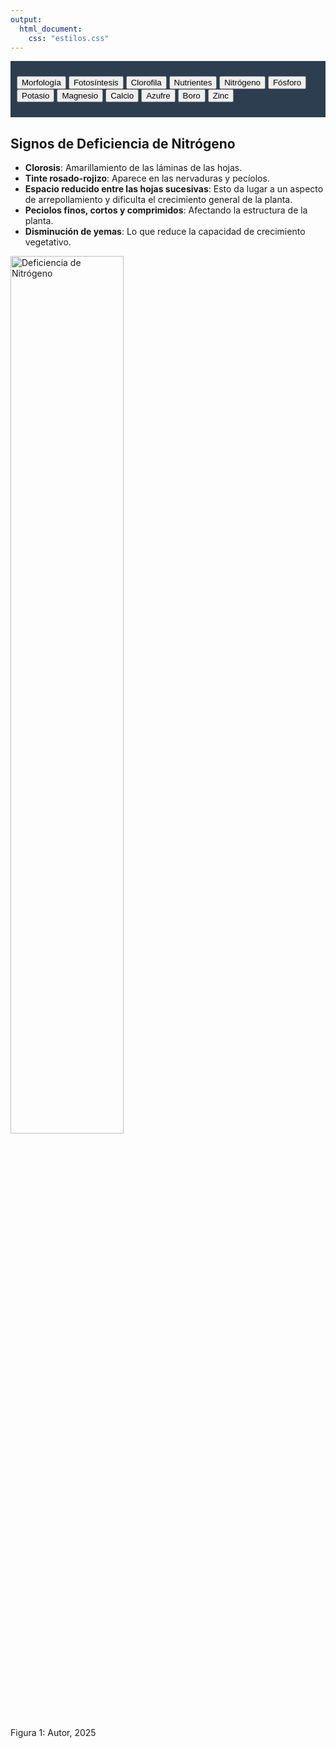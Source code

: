 ```yaml
---
output: 
  html_document:
    css: "estilos.css"
---
```


<div id="navbar" style="background-color: #2c3e50; padding: 10px;">
  <button class="nav-btn" onclick="showSection('Morfología')">Morfología</button>
  <button class="nav-btn" onclick="showSection('Fotosíntesis')">Fotosíntesis</button>
  <button class="nav-btn" onclick="showSection('Clorofila')">Clorofila</button>
  <button class="nav-btn" onclick="showSection('Nutrientes')">Nutrientes</button>
  <button class="nav-btn" onclick="showSection('nitrogeno')">Nitrógeno</button>
  <button class="nav-btn" onclick="showSection('fosforo')">Fósforo</button>
  <button class="nav-btn" onclick="showSection('potasio')">Potasio</button>
  <button class="nav-btn" onclick="showSection('magnesio')">Magnesio</button>
  <button class="nav-btn" onclick="showSection('calcio')">Calcio</button>
  <button class="nav-btn" onclick="showSection('azufre')">Azufre</button>
  <button class="nav-btn" onclick="showSection('boro')">Boro</button>
  <button class="nav-btn" onclick="showSection('zinc')">Zinc</button>
</div>

<div class="content-section" id="nitrogeno">
  <h2>Signos de Deficiencia de Nitrógeno</h2>
  <ul>
    <li><strong>Clorosis</strong>: Amarillamiento de las láminas de las hojas.</li>
    <li><strong>Tinte rosado-rojizo</strong>: Aparece en las nervaduras y pecíolos.</li>
    <li><strong>Espacio reducido entre las hojas sucesivas</strong>: Esto da lugar a un aspecto de arrepollamiento y dificulta el crecimiento general de la planta.</li>
    <li><strong>Peciolos finos, cortos y comprimidos</strong>: Afectando la estructura de la planta.</li>
    <li><strong>Disminución de yemas</strong>: Lo que reduce la capacidad de crecimiento vegetativo.</li>
  </ul>
  <img src="BAN1.png" alt="Deficiencia de Nitrógeno" style="width: 60%; height: auto;">
   <p class="citation">Figura 1: Autor, 2025</p>
</div>

<div class="content-section" id="fosforo" style="display:none;">
  <h2>Signos de Deficiencia de Fósforo</h2>
  <ul>
    <li><strong>Necrosis Marginal en Forma de Sierra</strong>: Se observa principalmente en las hojas más viejas, con un color verde oscuro azulada.</li>
    <li><strong>Coloración Morada</strong>: Las hojas pueden presentar una coloración morada, debido al acumulamiento de azúcares que provocan un aumento de pigmentos llamados antocianinas.</li>
    <li><strong>Reducción en el Crecimiento</strong>: La deficiencia de fósforo afecta tanto el crecimiento de la planta madre como de los hijos, lo que compromete la salud general de la planta.</li>
    <li><strong>Curvatura de las Hojas</strong>: Puede causar que los pecíolos se quiebren.</li>
    <li><strong>Estrés Adicional</strong>: Las hojas se vuelven de un verde intenso.</li>
  </ul>
  <img src="BAN2.png" alt="Deficiencia de Fósforo" style="width: 60%; height: auto;">
    <p class="citation">Figura 2: Bolaños, et al. (2024); Autor, 2025</p>
</div>

<div class="content-section" id="potasio" style="display:none;">
  <h2>Signos de Deficiencia de Potasio</h2>
  <ul>
  <li><strong>Amarillamiento y Enrollamiento de las Hojas</strong>: Las hojas más bajas muestran amarillamiento y un enrollamiento hacia adentro, especialmente en las hojas más viejas.</li>
    <li><strong>Coloración Amarillo-Anaranjada</strong>: Se observa en las puntas de las hojas más viejas, seguida de necrosis que se extiende rápidamente hacia la base hasta que la hoja se seca por completO.</li>
    <li><strong>Arrepollamiento</strong>:El fenómeno conocido como arrepollamiento, que es una obstrucción foliar, afecta el crecimiento y desarrollo de la planta.</li>
    <li><strong>Racimos Cortos</strong>:Los racimos se vuelven cortos, enconchados y no alcanzan su desarrollo pleno.</li>
    <li><strong>Deterioro de Síntesis de Proteínas</strong>: La deficiencia de potasio afecta la síntesis de proteínas, el transporte de azúcares y la utilización de nitrógeno, lo que provoca acumulación de estos en las plantas.</li>
  </ul>
  <div class="image-container">
  <img src="BAN3.png" alt="Deficiencia de Potasio" style="width: 60%; height: auto;">
    <p class="citation">Figura 3: Borges, et al. (2006); Autor, 2025</p>
  </div>
</div>

<div class="content-section" id="magnesio" style="display:none;">
  <h2>Signos de Deficiencia de Magnesio</h2>
  <ul>
    <li><strong>Disminución de Intensidad Verde</strong>: Las láminas foliares muestran una disminución en la intensidad verde, acompañada de halos cloróticos alargados en las hojas más viejas.</li>
    <li><strong>Manchas Purpúreas en los Pecíolos</strong>: Se observan manchas purpúreas en los pecíolos, junto con necrosis en las láminas foliares y la separación y ruptura de las vainas.</li>
    <li><strong>Amarillamiento en los Semilímbos</strong>: El signo característico de la deficiencia de magnesio es el amarillamiento o clorosis en la zona central de los semilímbos de las hojas más maduras.</li>
    <li><strong>Pigmentación Azulada en los Pecíolos</strong>: En casos severos de deficiencia, puede aparecer una pigmentación azulada en los pecíolos de la planta.</li>
  </ul>
  <div class="image-container">
  <img src="BAN4.png" alt="Deficiencia de Magnesio" style="width: 60%; height: auto;">
    <p class="citation">Figura 4: Autor, 2025</p>
  </div>
</div>

<div class="content-section" id="calcio" style="display:none;">
  <h2>Signos de Deficiencia de Calcio</h2>
  <ul>
    <li><strong>Ruptura de las Paredes Celulares</strong>: Una falta de calcio en la solución del suelo provoca una deficiencia de pectatos de calcio, resultando en la ruptura de las paredes celulares y decoloración del contenido citoplasmático, que se dispersa en los espacios intercelulares, ocasionando tonalidades de marrón claro a rojizo.</li>
    <li><strong>Manifestación en Hojas Jóvenes</strong>: La deficiencia de calcio se observa principalmente en las hojas más jóvenes debido a la escasa movilidad de este nutriente dentro de la planta.</li>
    <li><strong>Dificultades de Absorción</strong>:La escasa movilidad del calcio en el suelo, su limitada absorción por la planta, y factores como antagonismos con otros elementos, las condiciones del suelo y el desarrollo de las raíces, dificultan la absorción de este nutriente.</li>
    <li><strong>Necrosis de las Raíces</strong>: En diversos cultivos, la falta de calcio ocasiona el acortamiento, engrosamiento y necrosis de las raíces.</li>
  </ul>
  <div class="image-container">
  <img src="BAN5.png" alt="Deficiencia de Calcio" style="width: 60%; height: auto;">
    <p class="citation">Figura 5: Autor, 2025</p>
  </div>
</div>

<div class="content-section" id="azufre" style="display:none;">
  <h2>Signos de Deficiencia de Azufre</h2>
  <ul>
    <li><strong>Clorosis en Hojas Jóvenes</strong>: La deficiencia de azufre se manifiesta principalmente en las hojas jóvenes, con un amarilleo que se presenta como una clorosis amarillenta.</li>
    <li><strong>Parches Necróticos en los Bordes de las Hojas</strong>: Se observan parches necróticos en los bordes de las hojas, acompañados de un leve engrosamiento de las venas.</li>
    <li><strong>Frecuencia en Suelos Gruesos</strong>: Esta deficiencia es más común en suelos de textura gruesa con bajos niveles de materia orgánica. Se ha documentado un aumento significativo de la deficiencia de azufre en áreas con estas características.</li>
  </ul>
  <div class="image-container">
  <img src="BAN6.png" alt="Deficiencia de Azufre" style="width: 60%; height: auto;">
    <p class="citation">Figura 6: Autor, 2025</p>
  </div>
</div>

<div class="content-section" id="boro" style="display:none;">
  <h2>Signos de Deficiencia de Boro</h2>
  <ul>
    <li><strong>Clorosis Intervenal y Deformación de las Hojas</strong>: La deficiencia de boro se manifiesta en clorosis intervenal en las láminas de las hojas, acompañada de deformación, reducción de tamaño y curvatura en las hojas emergentes.i><strong>Rayas Cloróticas Cortas</strong>:En los primeros estados de deficiencia, se aprecian rayas cloróticas cortas distribuidas paralelamente a la vena central de las hojas.</li>
    <li><strong>Deformaciones en los Frutos</strong>: Esta deficiencia también afecta el período de floración, provocando deformaciones en los frutos.</li>
  </ul>
  <div class="image-container">
  <img src="BAN7.png" alt="Deficiencia de Boro" style="width: 60%; height: auto;">
    <p class="citation">Figura 7: Autor, 2025</p>
  </div>
</div>

<div class="content-section" id="zinc" style="display:none;">
  <h2>Signos de Deficiencia de Zinc</h2>
  <ul>
    <li><strong>Racimos Pequeños y Deformados</strong>: La deficiencia de zinc se manifiesta en racimos pequeños y deformados, con poca proliferación de raíces.</li>
    <li><strong>Reducción de Tamaño y Peso de los Frutos</strong>:  La deficiencia de zinc puede reducir el peso y tamaño de los frutos, así como alterar la formación de las manos de banano.</li>
    <li><strong>Desarrollo Atrofiado y Hojas Alargadas</strong>:Las plantas afectadas muestran un desarrollo atrofiado. Sus hojas se tornan alargadas, estrechas y amarillentas, con líneas cloróticas entre las venas secundarias y una coloración amarilla en el envés de la hoja.</li>
  </ul>
  <div class="image-container">
  <img src="BAN8.png" alt="Deficiencia de Zinc" style="width: 60%; height: auto;">
    <p class="citation">Figura 8: Autor, 2025</p>
  </div>
</div>

<div class="content-section" id="Morfología" style="display:none;">
  <img src="BAN9.png" alt="Morfología" style="width: 60%; height: auto;">
   <p class="citation">Figura 9: Autor, 2025</p>
 </div>
</div>


<div class="content-section" id="Fotosíntesis" style="display:none; margin: 0 auto; width: 80%;">
  <ul>
    <li><strong>La fotosíntesis</strong>: es un proceso esencial mediante el cual las plantas capturan energía luminosa y la transforman en energía química, suministrando la energía y el carbono necesarios para su metabolismo. En el caso del banano, una planta autótrofa, la cantidad de radiación fotosintéticamente activa que recibe es crucial para su crecimiento. Además, factores ambientales como el estado hídrico y las condiciones de radiación incidente también influyen en su tasa fotosintética (Rodríguez et al., 2002; Bryant et al., 2006).</li>
  </ul>
  <div class="image-container" style="text-align: center;">
  <img src="BAN11.png" alt="Fotosíntesis" style="width: 60%; height: auto;">
    <p class="citation" style="text-align: center;">Autor, 2025</p>
  </div>
</div>

<div class="content-section" id="Clorofila" style="display:none; margin: 0 auto; width: 80%;">
  <ul>
    <li><strong>El contenido de clorofila</strong>:  en las hojas emerge como una variable crucial del estado fisiológico de una planta. Esta sustancia contiene pigmentos esenciales que permiten la conversión de la energía luminosa en energía química, además de influir en la cantidad de radiación solar absorbida por la hoja. Esta relación entre el contenido de clorofila y la eficiencia fotosintética de la planta es fundamental. Dado que una proporción considerable de nitrógeno se encuentra presente en este pigmento, la medición de clorofila proporciona una estimación indirecta del estado nutricional de la planta. Es importante destacar que el contenido de clorofila se ve afectado directamente por factores como el estrés y la senescencia de la planta (Steele, et al, 2008).</li>
  </ul>
  <div class="image-container" style="text-align: center;">
  <img src="BAN10.png" alt="Clorofila" style="width: 60%; height: auto;">
    <p class="citation" style="text-align: center;">Autor, 2025</p>
  </div>
</div>

<div class="content-section" id="Nutrientes" style="display:none; margin: 0 auto; width: 80%;">
  <ul>
    <li><strong>Funciones de los nutrientes </strong>: Un elemento esencial se define como aquel cuya falta impide a una planta completar su ciclo vital o alguna función fisiológica. Si las plantas reciben estos elementos fundamentales junto con la energía solar, pueden producir todos los compuestos necesarios para su crecimiento normal. Los tres primeros elementos, hidrógeno, carbono y oxígeno, no se clasifican como nutrientes minerales ya que se obtienen principalmente del agua o del dióxido de carbono (Taiz, et. al,2002).
    
De acuerdo con Arnon &  Stout (1939), un elemento se considera esencial únicamente si se cumplen las siguientes condiciones: 

a. La ausencia del elemento impide que la planta complete su fase vegetativa o reproductiva. 
b. La deficiencia del elemento es específica y solo puede prevenirse o corregirse mediante su suministro. 
c. El elemento juega un papel directo en la nutrición y el metabolismo de la planta. 
d. El elemento contribuye directamente a la nutrición de la planta y ayuda a corregir condiciones microbiológicas o químicas desfavorables del suelo o sustrato.
</li>
  </ul>
  <div class="image-container" style="text-align: center;">
  <img src="BAN12.png" alt="Nutrientes" style="width: 70%; height: auto;">
    <p class="citation" style="text-align: center;">Autor, 2025</p>
  </div>
</div>

<script>
  // Función para mostrar una sección específica cuando se hace clic en un botón
  function showSection(nutrient) {
    // Ocultar todas las secciones
    let sections = document.querySelectorAll('.content-section');
    sections.forEach(function(section) {
      section.style.display = 'none';
    });

    // Mostrar la sección seleccionada
    document.getElementById(nutrient).style.display = 'block';
  }
</script>
